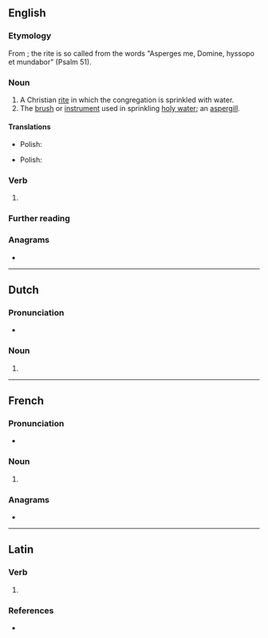 {{also|asparges|aspergés}}
==English==

===Etymology===
From {{der|en|la|aspergō||to sprinkle}}; the rite is so called from the words "Asperges me, Domine, hyssopo et mundabor" (Psalm 51).

===Noun===
{{en-noun|?}}

# A Christian [[rite]] in which the congregation is sprinkled with water.
# The [[brush]] or [[instrument]] used in sprinkling [[holy water]]; an [[aspergill]].

====Translations====
{{trans-top|Christian rite}}
{{trans-mid}}
* Polish: {{t|pl|aspersja|f}}
{{trans-bottom}}

{{trans-top|instrument}}
{{trans-mid}}
* Polish: {{t+|pl|kropidło|n}}
{{trans-bottom}}

===Verb===
{{head|en|verb form}}

# {{en-third-person singular of|asperge}}

===Further reading===
{{pedia}}

===Anagrams===
* {{anagrams|en|a=aeegprss|Grapeses|presages|sperages}}

----

==Dutch==

===Pronunciation===
* {{audio|nl|Nl-asperges.ogg|Audio}}

===Noun===
{{head|nl|noun form}}

# {{nl-noun form of|pl|asperge}}

----

==French==

===Pronunciation===
* {{audio|fr|LL-Q150 (fra)-Ltrlg-asperges.wav|Audio}}

===Noun===
{{head|fr|noun form|g=f}}

# {{plural of|fr|asperge}}

===Anagrams===
* {{l|fr|présages}}

----

==Latin==

===Verb===
{{la-verb-form|aspergēs}}

# {{inflection of|la|aspergō||2|s|futr|actv|indc}}

===References===
* {{R:du Cange}}